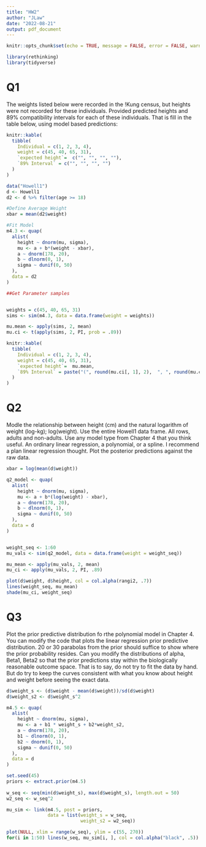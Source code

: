 ```yaml
---
title: "HW2"
author: "JLaw"
date: "2022-08-21"
output: pdf_document
---
```



```r
knitr::opts_chunk$set(echo = TRUE, message = FALSE, error = FALSE, warning = FALSE, out.width = "100%")
```

```r
library(rethinking)
library(tidyverse)
```

# Q1

The weights listed below were recorded in the !Kung census, but heights were not recorded for these individuals.  Provided predicted heights and 89% compatibility intervals for each of these individuals.  That is fill in the table below, using model based predictions:

```r
knitr::kable(
  tibble(
    Individual = c(1, 2, 3, 4),
    weight = c(45, 40, 65, 31),
    `expected height`=  c("", "", "", ""),
    `89% Interval` = c("", "", "", "")
  )
)
```


```r
data("Howell1")
d <- Howell1
d2 <- d %>% filter(age >= 18)

#Define Average Weight
xbar = mean(d2$weight)

#Fit Model
m4.3 <- quap(
  alist(
    height ~ dnorm(mu, sigma),
    mu <- a + b*(weight - xbar),
    a ~ dnorm(178, 20),
    b ~ dlnorm(0, 1),
    sigma ~ dunif(0, 50)
  ),
  data = d2
)

##Get Parameter samples


weights = c(45, 40, 65, 31)
sims <- sim(m4.3, data = data.frame(weight = weights))

mu.mean <- apply(sims, 2, mean)
mu.ci <- t(apply(sims, 2, PI, prob = .89))

knitr::kable(
  tibble(
    Individual = c(1, 2, 3, 4),
    weight = c(45, 40, 65, 31),
    `expected height`=  mu.mean,
    `89% Interval` = paste("(", round(mu.ci[, 1], 2),  ", ", round(mu.ci[, 2], 2),")")
  )
)


```

# Q2

Modle the relationship between height (cm) and the natural logarithm of weight (log-kg); log(weight).  Use the entire Howell1 data frame.  All rows, adults and non-adults.  Use any model type from Chapter 4 that you think useful.  An ordinary linear regression, a polynomial, or a spline.  I recommend a plan linear regression thought.  Plot the posterior predictions against the raw data.

```r
xbar = log(mean(d$weight))

q2_model <- quap(
  alist(
    height ~ dnorm(mu, sigma),
    mu <- a + b*(log(weight) - xbar),
    a ~ dnorm(178, 20),
    b ~ dlnorm(0, 1),
    sigma ~ dunif(0, 50)
  ),
  data = d
)


weight_seq <- 1:60
mu_vals <- sim(q2_model, data = data.frame(weight = weight_seq))

mu_mean <- apply(mu_vals, 2, mean)
mu_ci <- apply(mu_vals, 2, PI, .89)

plot(d$weight, d$height, col = col.alpha(rangi2, .7))
lines(weight_seq, mu_mean)
shade(mu_ci, weight_seq)


```

# Q3 

Plot the prior predictive distribution fo rthe polynomial model in Chapter 4.  You can modify the code that plots the linear regression prior predictive distribution.  20 or 30 parabolas from the prior should suffice to show where the prior probability resides.  Can you modify the distributions of alpha, Beta1, Beta2 so that the prior predictions stay within the biologically reasonable outcome space.  That is to say, do not try to fit the data by hand.  But do try to keep the curves consistent with what you know about height and weight before seeing the exact data.


```r
d$weight_s <- (d$weight - mean(d$weight))/sd(d$weight)
d$weight_s2 <- d$weight_s^2

m4.5 <- quap(
  alist(
    height ~ dnorm(mu, sigma),
    mu <- a + b1 * weight_s + b2*weight_s2,
    a ~ dnorm(178, 20),
    b1 ~ dlnorm(0, 1),
    b2 ~ dnorm(0, 1),
    sigma ~ dunif(0, 50)
  ),
  data = d
)

set.seed(45)
priors <- extract.prior(m4.5) 
  
w_seq <- seq(min(d$weight_s), max(d$weight_s), length.out = 50)  
w2_seq <- w_seq^2  

mu_sim <- link(m4.5, post = priors, 
               data = list(weight_s = w_seq, 
                           weight_s2 = w2_seq))

plot(NULL, xlim = range(w_seq), ylim = c(55, 270))
for(i in 1:50) lines(w_seq, mu_sim[i, ], col = col.alpha("black", .5))

```

